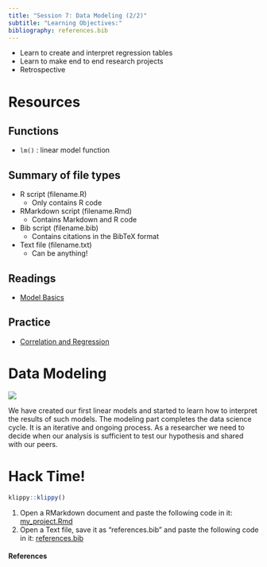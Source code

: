 ```yaml
---
title: "Session 7: Data Modeling (2/2)"
subtitle: "Learning Objectives:"
bibliography: references.bib
---
```


- Learn to create and interpret regression tables
- Learn to make end to end research projects
- Retrospective

# Resources

## Functions
- `lm()` : linear model function

## Summary of file types

- R script (filename.R)
    - Only contains R code
- RMarkdown script (filename.Rmd)
    - Contains Markdown and R code
- Bib script (filename.bib)
    - Contains citations in the BibTeX format
- Text file (filename.txt)
    - Can be anything!

## Readings
- [Model Basics](https://r4ds.had.co.nz/model-basics.html)

## Practice
- [Correlation and Regression](https://learn.datacamp.com/courses/correlation-and-regression-in-r)


# Data Modeling

![](https://d33wubrfki0l68.cloudfront.net/571b056757d68e6df81a3e3853f54d3c76ad6efc/32d37/diagrams/data-science.png "")

We have created our first linear models and started to learn how to interpret the results of such models. The modeling part completes the data science cycle. It is an iterative and ongoing process. As a researcher we need to decide when our analysis is sufficient to test our hypothesis and shared with our peers.

# Hack Time!

```r
klippy::klippy()
```

1. Open a RMarkdown document and paste the following code in it: [my_project.Rmd](https://raw.githubusercontent.com/mickaeltemporao/CMT4A-CMSS/main/my_project.Rmd)
2. Open a Text file, save it as "references.bib" and paste the following code in it: [references.bib](https://raw.githubusercontent.com/mickaeltemporao/CMT4A-CMSS/main/references.bib)


#### References
